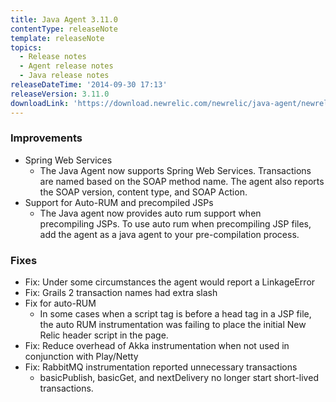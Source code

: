 ```yaml
---
title: Java Agent 3.11.0
contentType: releaseNote
template: releaseNote
topics:
  - Release notes
  - Agent release notes
  - Java release notes
releaseDateTime: '2014-09-30 17:13'
releaseVersion: 3.11.0
downloadLink: 'https://download.newrelic.com/newrelic/java-agent/newrelic-agent/3.11.0/'
---
```


### Improvements

* Spring Web Services
  * The Java Agent now supports Spring Web Services. Transactions are named based on the SOAP method name. The agent also reports the SOAP version, content type, and SOAP Action.
* Support for Auto-RUM and precompiled JSPs
  * The Java agent now provides auto rum support when precompiling JSPs. To use auto rum when precompiling JSP files, add the agent as a java agent to your pre-compilation process.

### Fixes

* Fix: Under some circumstances the agent would report a LinkageError
* Fix: Grails 2 transaction names had extra slash
* Fix for auto-RUM
  * In some cases when a script tag is before a head tag in a JSP file, the auto RUM instrumentation was failing to place the initial New Relic header script in the page.
* Fix: Reduce overhead of Akka instrumentation when not used in conjunction with Play/Netty
* Fix: RabbitMQ instrumentation reported unnecessary transactions
  * basicPublish, basicGet, and nextDelivery no longer start short-lived  transactions.
